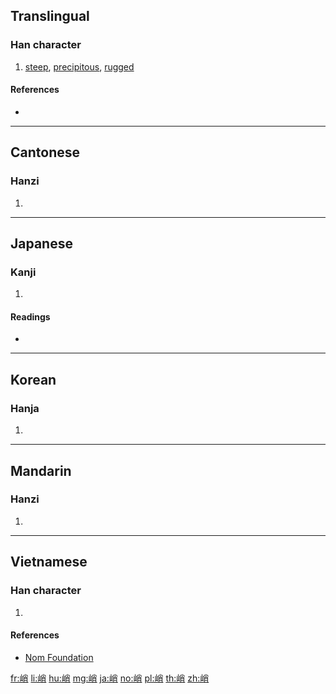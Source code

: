 ==Translingual==

===Han character===
{{Han char|rn=46|rad=山|as=07|sn=10|four=29727|canj=UFB|ids=⿰山肖}}

# [[steep]], [[precipitous]], [[rugged]]

====References====
* {{Han ref|kx=0311.230|dkj=08085|dj=0611.230|hdz=10773.100|uh=5CED|ud=23789|bh=AE6B|bd=44651}}

----

==Cantonese==

===Hanzi===
{{yue-hanzi|jyut=[[ciu3]]|y=chiu3}}

# {{defn|lang=yue|sort=山07}}

----

==Japanese==

===Kanji===
{{ja-kanji|grade=|rs=山07}}

# {{defn|lang=ja|sort=山07}}

====Readings====
* {{ja-readings|on=[[しょう]] (shō)|kun=[[けわしい]] (kewashii), [[きびしい]] (kibishii)}}

----

==Korean==

===Hanja===
{{ko-hanja|hangeul=초|rv=cho|mr=ch'o}}

# {{defn|lang=ko|sort=山07}}

----

==Mandarin==

===Hanzi===
{{cmn-hanzi|pin=[[qiào]] ([[qiao4]])|wg=ch'iao<sup>4</sup>}}

# {{defn|lang=cmn|sort=山07}}

----

==Vietnamese==

===Han character===
{{vi-readings|rs=山07|hanviet=[[tiếu]], [[tiễu]]}}

# {{defn|lang=vi|sort=山07}}

====References====
* [http://nomfoundation.org/common/nom_details.php?codepoint=5ced Nom Foundation]

[[fr:峭]]
[[li:峭]]
[[hu:峭]]
[[mg:峭]]
[[ja:峭]]
[[no:峭]]
[[pl:峭]]
[[th:峭]]
[[zh:峭]]